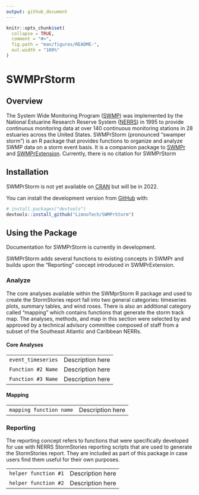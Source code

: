 ```yaml
---
output: github_document
---
```


<!-- README.md is generated from README.Rmd. Please edit that file -->

```r
knitr::opts_chunk$set(
  collapse = TRUE,
  comment = "#>",
  fig.path = "man/figures/README-",
  out.width = "100%"
)
```

# SWMPrStorm

<!-- badges: start -->
<!-- badges: end -->

## Overview
The System Wide Monitoring Program ([SWMP](http://nerrs.noaa.gov/RCDefault.aspx?ID=18)) was implemented by the National Estuarine Research Reserve System ([NERRS](http://nerrs.noaa.gov/)) in 1995 to provide continuous monitoring data at over 140 continuous monitoring stations in 28 estuaries across the United States.  SWMPrStorm (pronounced "swamper storm") is an R package that provides functions to organize and analyze SWMP data on a storm event basis. It is a companion package to [SWMPr](https://github.com/fawda123/SWMPr) and [SWMPrExtension](https://github.com/NOAA-OCM/SWMPrExtension/). Currently, there is no citation for SWMPrStorm

## Installation

SWMPrStorm is not yet available on [CRAN](https://CRAN.R-project.org) but will be in 2022.


You can install the development version from [GitHub](https://github.com/) with:

``` r
# install.packages("devtools")
devtools::install_github("LimnoTech/SWMPrStorm")
```

## Using the Package
Documentation for SWMPrStorm is currently in development.

SWMPrStorm adds several functions to existing concepts in SWMPr and builds upon the "Reporting" concept introduced in SWMPrExtension.

### Analyze
The core analyses available within the SWMprStorm R package and used to create the StormStories report fall into two general categories: timeseries plots, summary tables, and wind roses. There is also an additional category called “mapping” which contains functions that generate the storm track map. The analyses, methods, and map in this section were selected by and approved by a technical advisory committee composed of staff from a subset of the Southeast Atlantic and Caribbean NERRs.

#### Core Analyses
<!-- haven't found a great way to remove the `\` before the `_` upon rendering -->
<table>
<tr><td><code>event_timeseries</code></td><td>Description here</td></tr>
<tr><td><code>Function #2 Name</code></td><td>Description here</td></tr>
<tr><td><code>Function #3 Name</code></td><td>Description here</td></tr>
</table>

#### Mapping
<table>
<tr><td><code>mapping function name</code></td><td>Description here</td></tr>
</table>

### Reporting
The reporting concept refers to functions that were specifically developed for use with NERRS StormStories reporting scripts that are used to generate the StormStories report. They are included as part of this package in case users find them useful for their own purposes.

<table>
<tr><td><code>helper function #1</code></td><td>Description here</td></tr>
<tr><td><code>helper function #2</code></td><td>Description here</td></tr>
</table>
